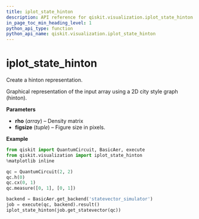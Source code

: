 ```yaml
---
title: iplot_state_hinton
description: API reference for qiskit.visualization.iplot_state_hinton
in_page_toc_min_heading_level: 1
python_api_type: function
python_api_name: qiskit.visualization.iplot_state_hinton
---
```


# iplot\_state\_hinton

<Function id="qiskit.visualization.iplot_state_hinton" name="iplot_state_hinton" isDedicatedPage={true} github="https://github.com/qiskit/qiskit/tree/stable/0.14/qiskit/visualization/interactive/iplot_hinton.py" signature="iplot_state_hinton(rho, figsize=None)">
  Create a hinton representation.

  Graphical representation of the input array using a 2D city style graph (hinton).

  **Parameters**

  *   **rho** (*array*) – Density matrix
  *   **figsize** (*tuple*) – Figure size in pixels.

  **Example**

  ```python
  from qiskit import QuantumCircuit, BasicAer, execute
  from qiskit.visualization import iplot_state_hinton
  %matplotlib inline

  qc = QuantumCircuit(2, 2)
  qc.h(0)
  qc.cx(0, 1)
  qc.measure([0, 1], [0, 1])

  backend = BasicAer.get_backend('statevector_simulator')
  job = execute(qc, backend).result()
  iplot_state_hinton(job.get_statevector(qc))
  ```
</Function>

